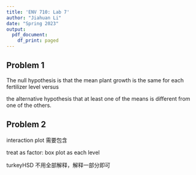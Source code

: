```yaml
---
title: 'ENV 710: Lab 7'
author: "Jiahuan Li"
date: "Spring 2023"
output:
  pdf_document:
    df_print: paged
---
```


## Problem 1

The null hypothesis is that the mean plant growth is the same for each fertilizer level versus

the alternative hypothesis that at least one of the means is different from one of the others.

## Problem 2

interaction plot 需要包含

treat as factor: box plot as each level

turkeyHSD 不用全部解释，解释一部分即可
